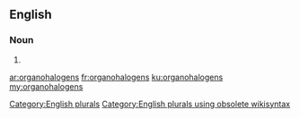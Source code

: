 ==English==

===Noun===
{{head|en}}

# {{plural of|organohalogen}}

[[Category:English plurals]][[Category:English plurals using obsolete wikisyntax]]

[[ar:organohalogens]]
[[fr:organohalogens]]
[[ku:organohalogens]]
[[my:organohalogens]]